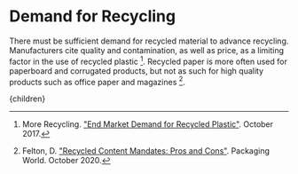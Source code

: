 


# Demand for Recycling

There must be sufficient demand for recycled material to advance recycling. Manufacturers cite quality and contamination, as well as price, as a limiting factor in the use of recycled plastic [^2]. Recycled paper is more often used for paperboard and corrugated products, but not as such for high quality products such as office paper and magazines [^1].

<RecycledContentMandatesSolution />
<RecycledContentProcurementSolution />

[^1]: Felton, D. ["Recycled Content Mandates: Pros and Cons"](https://www.packworld.com/news/sustainability/article/21197144/recycled-content-mandates-pros-and-cons). Packaging World. October 2020.

[^2]: More Recycling. ["End Market Demand for Recycled Plastic"](https://www.plasticsmarkets.org/jsfcode/srvyfiles/wd_151/endusedemand_report_v8_1.pdf). October 2017.

  <Article 
    focusAreaUrl={focusAreaUrl} 
    hierarchy={hierarchy} 
    site={site}
  >
    {children}
  </Article>